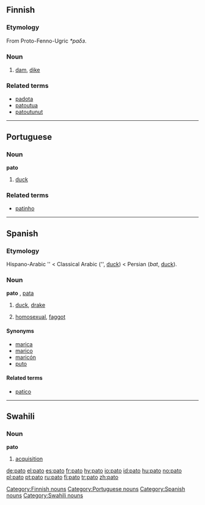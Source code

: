 ==Finnish==
===Etymology===
From Proto-Fenno-Ugric ''*paδɜ''.
===Noun===
{{fi-noun|pa|type=1|grad=F}}

# [[dam]], [[dike]]

===Related terms===
*[[padota]]
*[[patoutua]]
*[[patoutunut]]


----

==Portuguese==
===Noun===
'''pato''' {{m}}

# [[duck]]

===Related terms===
*[[patinho]]


----

==Spanish==

===Etymology===
Hispano-Arabic '{{Unicode|páṭṭ}}' < Classical Arabic {{ARchar|[[بط]]}} ('{{Unicode|baʈʈ}}', [[duck]]) < Persian {{FAchar|[[بط]]}} (''bat'', [[duck]]).

===Noun===
'''pato''' {{m}}, [[pata]] {{f}}

# [[duck]], [[drake]]
# {{italbrac|Vulgar slang}} [[homosexual]], [[faggot]]

====Synonyms====
*[[marica]] {{m}}
*[[marico]] {{m}}
*[[maricón]]
*[[puto]] {{m}}

====Related terms====
*[[patico]]

----

==Swahili==

===Noun===
'''pato'''

# [[acquisition]]

[[Category:Finnish nouns]]
[[Category:Portuguese nouns]]
[[Category:Spanish nouns]]
[[Category:Swahili nouns]]

[[de:pato]]
[[el:pato]]
[[es:pato]]
[[fr:pato]]
[[hy:pato]]
[[io:pato]]
[[id:pato]]
[[hu:pato]]
[[no:pato]]
[[pl:pato]]
[[pt:pato]]
[[ru:pato]]
[[fi:pato]]
[[tr:pato]]
[[zh:pato]]